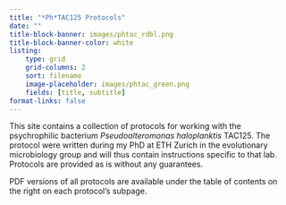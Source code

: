 ```yaml
---
title: "*Ph*TAC125 Protocols"
date: ""
title-block-banner: images/phtac_rdbl.png
title-block-banner-color: white
listing:
    type: grid
    grid-columns: 2
    sort: filename
    image-placeholder: images/phtac_green.png
    fields: [title, subtitle]
format-links: false
---
```



This site contains a collection of protocols for working with the psychrophilic bacterium *Pseudoalteromonas haloplanktis* TAC125.
The protocol were written during my PhD at ETH Zurich in the evolutionary microbiology group and will thus contain instructions specific to that lab.
Protocols are provided as is without any guarantees.

PDF versions of all protocols are available under the table of contents on the right on each protocol's subpage.
